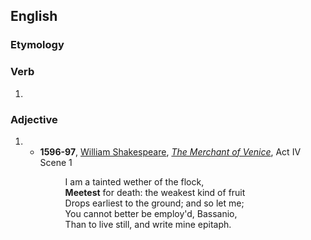 ==English==

===Etymology===
{{suffix|meet|est|lang=en}}

===Verb===
{{head|en|verb form}}

# {{en-archaic second-person singular of|meet|lang=en}}

===Adjective===
{{head|en|superlative adjective}}

# {{en-superlative of|meet}}
#* '''1596-97''', [[w:William Shakespeare|William Shakespeare]], ''[[w:The Merchant of Venice|The Merchant of Venice]]'', Act IV Scene 1
#*: I am a tainted wether of the flock,
#*: '''Meetest''' for death: the weakest kind of fruit
#*: Drops earliest to the ground; and so let me;
#*: You cannot better be employ'd, Bassanio,
#*: Than to live still, and write mine epitaph.